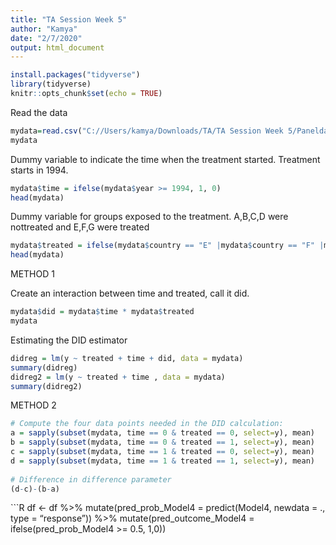 ```yaml
---
title: "TA Session Week 5"
author: "Kamya"
date: "2/7/2020"
output: html_document
---
```


```r
install.packages("tidyverse")
library(tidyverse)  
knitr::opts_chunk$set(echo = TRUE)
```


Read the data
```r
mydata=read.csv("C://Users/kamya/Downloads/TA/TA Session Week 5/Paneldata.csv")
mydata
```

Dummy variable to indicate the time when the treatment started. 
Treatment starts in 1994. 
```r
mydata$time = ifelse(mydata$year >= 1994, 1, 0)
head(mydata)
```
Dummy variable for groups exposed to the treatment. A,B,C,D were nottreated and E,F,G were treated
```r
mydata$treated = ifelse(mydata$country == "E" |mydata$country == "F" |mydata$country == "G", 1, 0)
head(mydata)
```
METHOD 1

Create an interaction between time and treated, call it did. 
```r
mydata$did = mydata$time * mydata$treated
mydata
```

Estimating the DID estimator
```r
didreg = lm(y ~ treated + time + did, data = mydata)
summary(didreg)
didreg2 = lm(y ~ treated + time , data = mydata)
summary(didreg2)
```
METHOD 2

```R
# Compute the four data points needed in the DID calculation:
a = sapply(subset(mydata, time == 0 & treated == 0, select=y), mean)
b = sapply(subset(mydata, time == 0 & treated == 1, select=y), mean)
c = sapply(subset(mydata, time == 1 & treated == 0, select=y), mean)
d = sapply(subset(mydata, time == 1 & treated == 1, select=y), mean)
 
# Difference in difference parameter
(d-c)-(b-a)

```


```R

df <- df %>%
  mutate(pred_prob_Model4 = predict(Model4, newdata = ., type = "response")) 
%>% mutate(pred_outcome_Model4 = ifelse(pred_prob_Model4 >= 0.5, 1,0))
